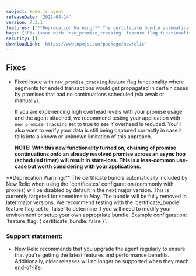 ```yaml
---
subject: Node.js agent
releaseDate: '2021-04-14'
version: 7.3.1
features: ["**Deprecation Warning:** The certificate bundle automatically included by New Relic when using the 'certificates' configuration (commonly with proxies) will be disabled by default in the next major version."]
bugs: ["Fix issue with 'new_promise_tracking' feature flag functionality where segments for ended transactions would get propagated in certain cases."]
security: []
downloadLink: 'https://www.npmjs.com/package/newrelic'
---
```


## Fixes

* Fixed issue with `new_promise_tracking` feature flag functionality where segments for ended transactions would get propagated in certain cases by promises that had no continuations scheduled (via await or manually).

  If you are experiencing high overhead levels with your promise usage and the agent attached, we recommend testing your application with  `new_promise_tracking` set to true to see if overhead is reduced. You'll also want to verify your data is still being captured correctly in case it falls into a known or unknown limitation of this approach.

  **NOTE: With this new functionality turned on, chaining of promise continuations onto an already resolved promise across an async hop (scheduled timer) will result in state-loss. This is a less-common use-case but worth considering with your applications.**

<Callout variant="important">
  **Deprecation Warning:** The certificate bundle automatically included by New Relic when using the `certificates` configuration (commonly with proxies) will be disabled by default in the next major version. This is currently targeted for sometime in May. The bundle will be fully removed in later major versions. We recommend testing with the 'certificate_bundle' feature flag set to `false` to determine if you will need to modify your environment or setup your own appropriate bundle. Example configuration: `feature_flag: { certificate_bundle: false }`.
</Callout>

### Support statement:

* New Relic recommends that you upgrade the agent regularly to ensure that you're getting the latest features and performance benefits. Additionally, older releases will no longer be supported when they reach [end-of-life](https://docs.newrelic.com/docs/using-new-relic/cross-product-functions/install-configure/notification-changes-new-relic-saas-features-distributed-software).
